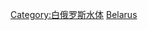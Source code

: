 {{Catnav|頁面分類|地理|水體|河流|歐洲河流}}
{{Catnav|頁面分類|地理|地形|河流|歐洲河流}}
{{Catnav|頁面分類|地理|各國地理|白俄羅斯地理}}
{{Catnav|頁面分類|各種主題的頁面分類|按國家分類|各國地理|白俄羅斯地理}}
{{Commons category|Rivers of Belarus}}

[[Category:白俄罗斯水体|Category:白俄罗斯水体]]
[[Category:欧洲各国河流|Belarus]]